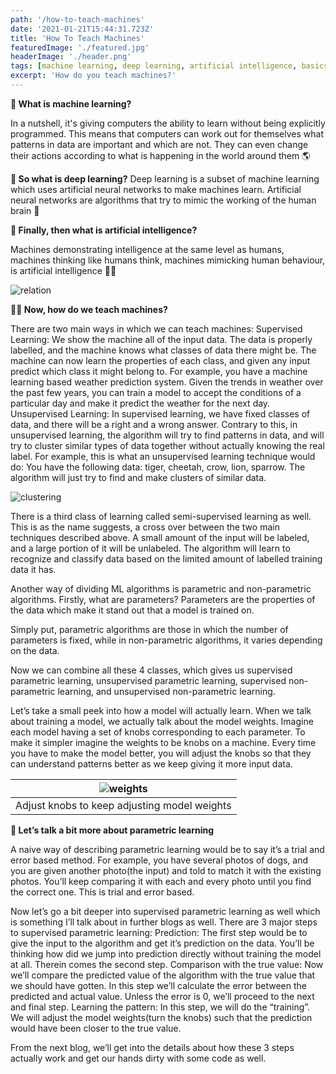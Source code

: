 ```yaml
---
path: '/how-to-teach-machines'
date: '2021-01-21T15:44:31.723Z'
title: 'How To Teach Machines'
featuredImage: './featured.jpg'
headerImage: './header.png'
tags: [machine learning, deep learning, artificial intelligence, basics]
excerpt: 'How do you teach machines?'
---
```


**📠 What is machine learning?**

In a nutshell, it's giving computers the ability to learn without being explicitly programmed. This means that computers can work out for themselves what patterns in data are important and which are not. They can even change their actions according to what is happening in the world around them 🌎

**🌊 So what is deep learning?**
Deep learning is a subset of machine learning which uses artificial neural networks to make machines learn. Artificial neural networks are algorithms that try to mimic the working of the human brain 🧠 

**🤖 Finally, then what is artificial intelligence?**

Machines demonstrating intelligence at the same level as humans, machines thinking like humans think, machines mimicking human behaviour, is artificial intelligence 🙋‍♂️

![relation](./1.png)

**👨‍🏫 Now, how do we teach machines?**

There are two main ways in which we can teach machines: 
Supervised Learning: We show the machine all of the input data. The data is properly labelled, and the machine knows what classes of data there might be. The machine can now learn the properties of each class, and given any input predict which class it might belong to. For example, you have a machine learning based weather prediction system. Given the trends in weather over the past few years, you can train a model to accept the conditions of a particular day and make it predict the weather for the next day. 
Unsupervised Learning: In supervised learning, we have fixed classes of data, and there will be a right and a wrong answer. Contrary to this, in unsupervised learning, the algorithm will try to find patterns in data, and will try to cluster similar types of data together without actually knowing the real label. For example, this is what an unsupervised learning technique would do:
You have the following data: tiger, cheetah, crow, lion, sparrow. The algorithm will just try to find and make clusters of similar data.

![clustering](./2.png)

There is a third class of learning called semi-supervised learning as well. This is as the name suggests, a cross over between the two main techniques described above. A small amount of the input  will be labeled, and a large portion of it will be unlabeled. The algorithm will learn to recognize and classify data based on the limited amount of labelled training data it has.   

Another way of dividing ML algorithms is parametric and non-parametric algorithms. 
Firstly, what are parameters?
Parameters are the properties of the data which make it stand out that a model is trained on.   

Simply put, parametric algorithms are those in which the number of parameters is fixed, while in non-parametric algorithms, it varies depending on the data. 

Now we can combine all these 4 classes, which gives us supervised parametric learning, unsupervised parametric learning, supervised non-parametric learning, and unsupervised non-parametric learning. 

Let’s take a small peek into how a model will actually learn.
When we talk about training a model, we actually talk about the model weights. Imagine each model having a set of knobs corresponding to each parameter. To make it simpler imagine the weights to be knobs on a machine. Every time you have to make the model better, you will adjust the knobs so that they can understand patterns better as we keep giving it more input data.

| ![weights](./3.png) |
|---|
| Adjust knobs to keep adjusting model weights |

**🎯 Let’s talk a bit more about parametric learning**

A naive way of describing parametric learning would be to say it’s a trial and error based method. For example, you have several photos of dogs, and you are given another photo(the input) and told to match it with the existing photos. You’ll keep comparing it with each and every photo until you find the correct one. This is trial and error based. 

Now let’s go a bit deeper into supervised parametric learning as well which is something I’ll talk about in further blogs as well. 
There are 3 major steps to supervised parametric learning: 
Prediction: The first step would be to give the input to the algorithm and get it’s prediction on the data. You’ll be thinking how did we jump into prediction directly without training the model at all. Therein comes  the second step. 
Comparison with the true value: Now we’ll compare the predicted value of the algorithm with the true value that we should have gotten. In this step we’ll calculate the error between the predicted and actual value. Unless the error is 0, we’ll proceed to the next and final step. 
Learning the pattern: In this step, we will do the “training”. We will adjust the model weights(turn the knobs) such that the prediction would have been closer to the true value.


From the next blog, we’ll get into the details about how these 3 steps actually work and get our hands dirty with some code as well. 
